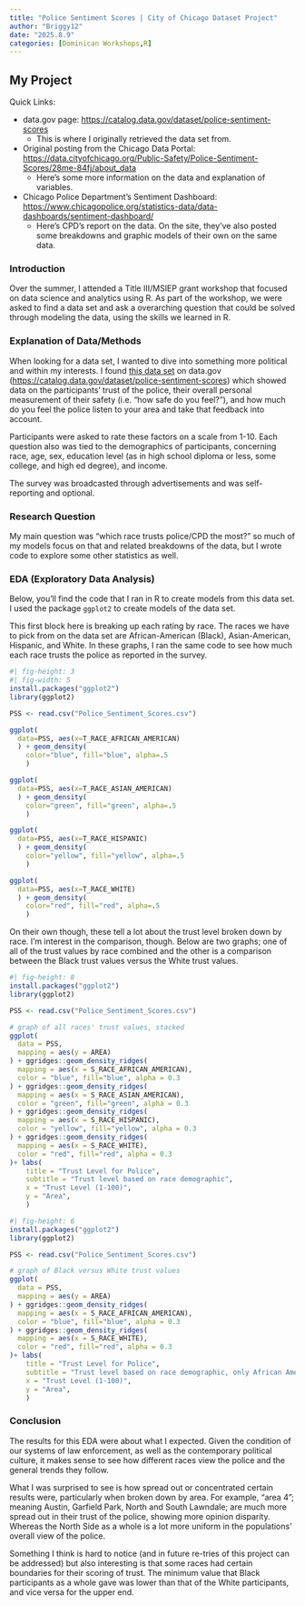 ```yaml
---
title: "Police Sentiment Scores | City of Chicago Dataset Project"
author: "Briggy12"
date: "2025.8.9"
categories: [Dominican Workshops,R]
---
```


## My Project

Quick Links:

-   data.gov page: <https://catalog.data.gov/dataset/police-sentiment-scores>
    -   This is where I originally retrieved the data set from.
-   Original posting from the Chicago Data Portal: <https://data.cityofchicago.org/Public-Safety/Police-Sentiment-Scores/28me-84fj/about_data>
    -   Here's some more information on the data and explanation of variables.
-   Chicago Police Department's Sentiment Dashboard: <https://www.chicagopolice.org/statistics-data/data-dashboards/sentiment-dashboard/>
    -   Here's CPD's report on the data. On the site, they've also posted some breakdowns and graphic models of their own on the same data.

### Introduction

Over the summer, I attended a Title III/MSIEP grant workshop that focused on data science and analytics using R. As part of the workshop, we were asked to find a data set and ask a overarching question that could be solved through modeling the data, using the skills we learned in R.

### Explanation of Data/Methods

When looking for a data set, I wanted to dive into something more political and within my interests. I found [this data set](https://catalog.data.gov/dataset/police-sentiment-scores) on data.gov (<https://catalog.data.gov/dataset/police-sentiment-scores>) which showed data on the participants' trust of the police, their overall personal measurement of their safety (i.e. "how safe do you feel?"), and how much do you feel the police listen to your area and take that feedback into account.

Participants were asked to rate these factors on a scale from 1-10. Each question also was tied to the demographics of participants, concerning race, age, sex, education level (as in high school diploma or less, some college, and high ed degree), and income.

The survey was broadcasted through advertisements and was self-reporting and optional.

### Research Question

My main question was "which race trusts police/CPD the most?" so much of my models focus on that and related breakdowns of the data, but I wrote code to explore some other statistics as well.

### EDA (Exploratory Data Analysis)

Below, you'll find the code that I ran in R to create models from this data set. I used the package `ggplot2` to create models of the data set.

This first block here is breaking up each rating by race. The races we have to pick from on the data set are African-American (Black), Asian-American, Hispanic, and White. In these graphs, I ran the same code to see how much each race trusts the police as reported in the survey.

```r
#| fig-height: 3
#| fig-width: 5
install.packages("ggplot2")
library(ggplot2)

PSS <- read.csv("Police_Sentiment_Scores.csv")

ggplot(
  data=PSS, aes(x=T_RACE_AFRICAN_AMERICAN)
  ) + geom_density(
    color="blue", fill="blue", alpha=.5
    )

ggplot(
  data=PSS, aes(x=T_RACE_ASIAN_AMERICAN)
  ) + geom_density(
    color="green", fill="green", alpha=.5
    )

ggplot(
  data=PSS, aes(x=T_RACE_HISPANIC)
  ) + geom_density(
    color="yellow", fill="yellow", alpha=.5
    )

ggplot(
  data=PSS, aes(x=T_RACE_WHITE)
  ) + geom_density(
    color="red", fill="red", alpha=.5
    )
```

On their own though, these tell a lot about the trust level broken down by race. I'm interest in the comparison, though. Below are two graphs; one of all of the trust values by race combined and the other is a comparison between the Black trust values versus the White trust values.

```r
#| fig-height: 8
install.packages("ggplot2")
library(ggplot2)

PSS <- read.csv("Police_Sentiment_Scores.csv")

# graph of all races' trust values, stacked
ggplot(
  data = PSS,
  mapping = aes(y = AREA)
) + ggridges::geom_density_ridges(
  mapping = aes(x = S_RACE_AFRICAN_AMERICAN),
  color = "blue", fill="blue", alpha = 0.3
) + ggridges::geom_density_ridges(
  mapping = aes(x = S_RACE_ASIAN_AMERICAN),
  color = "green", fill="green", alpha = 0.3
) + ggridges::geom_density_ridges(
  mapping = aes(x = S_RACE_HISPANIC),
  color = "yellow", fill="yellow", alpha = 0.3
) + ggridges::geom_density_ridges(
  mapping = aes(x = S_RACE_WHITE),
  color = "red", fill="red", alpha = 0.3
)+ labs(
    title = "Trust Level for Police",
    subtitle = "Trust level based on race demographic",
    x = "Trust Level (1-100)",
    y = "Area",
    )
```

```r
#| fig-height: 6
install.packages("ggplot2")
library(ggplot2)

PSS <- read.csv("Police_Sentiment_Scores.csv")

# graph of Black versus White trust values
ggplot(
  data = PSS,
  mapping = aes(y = AREA)
) + ggridges::geom_density_ridges(
  mapping = aes(x = S_RACE_AFRICAN_AMERICAN),
  color = "blue", fill="blue", alpha = 0.3
) + ggridges::geom_density_ridges(
  mapping = aes(x = S_RACE_WHITE),
  color = "red", fill="red", alpha = 0.3
)+ labs(
    title = "Trust Level for Police",
    subtitle = "Trust level based on race demographic, only African American and White",
    x = "Trust Level (1-100)",
    y = "Area",
    )
```

### Conclusion

The results for this EDA were about what I expected. Given the condition of our systems of law enforcement, as well as the contemporary political culture, it makes sense to see how different races view the police and the general trends they follow.

What I was surprised to see is how spread out or concentrated certain results were, particularly when broken down by area. For example, "area 4"; meaning Austin, Garfield Park, North and South Lawndale; are much more spread out in their trust of the police, showing more opinion disparity. Whereas the North Side as a whole is a lot more uniform in the populations' overall view of the police.

Something I think is hard to notice (and in future re-tries of this project can be addressed) but also interesting is that some races had certain boundaries for their scoring of trust. The minimum value that Black participants as a whole gave was lower than that of the White participants, and vice versa for the upper end.
